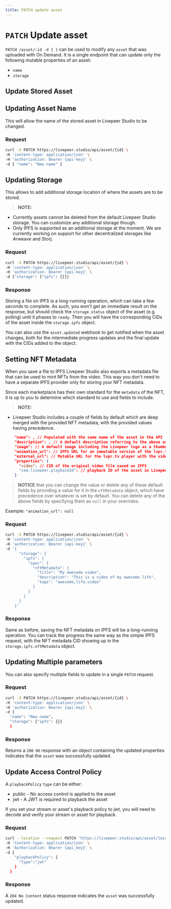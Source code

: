 ```yaml
---
title: PATCH update asset
---
```


# `PATCH` Update asset

`PATCH /asset/:id -d { }` can be used to modify any `asset` that was uploaded
with On Demand. It is a single endpoint that can update only the following
mutable properties of an asset:

- `name`
- `storage`

## Update Stored Asset

## Updating Asset Name

This will allow the name of the stored asset in Livepeer Studio to be changed.

### Request

```bash
curl -X PATCH https://livepeer.studio/api/asset/{id} \
-H 'content-type: application/json' \
-H 'authorization: Bearer {api-key}' \
-d { "name": "New name" }
```

## Updating Storage

This allows to add additional storage location of where the assets are to be
stored.

> **NOTE:**

- Currently assets cannot be deleted from the default Livepeer Studio storage.
  You can customize any additional storage though.
- Only IPFS is supported as an additional storage at the moment. We are
  currently working on support for other decentralized storages like Arweave and
  Storj.

### Request

```bash
curl -X PATCH https://livepeer.studio/api/asset/{id} \
-H 'content-type: application/json' \
-H 'authorization: Bearer {api-key}' \
-d {"storage": {"ipfs": {}}}
```

### Response

Storing a file on IPFS is a long-running operation, which can take a few seconds
to complete. As such, you won't get an immediate result on the response, but
should check the `storage.status` object of the asset (e.g. polling) until it
phases to `ready`. Then you will have the corresponding CIDs of the asset inside
the `storage.ipfs` object.

You can also use the `asset.updated` webhook to get notified when the asset
changes, both for the intermediate progress updates and the final update with
the CIDs added to the object.

## Setting NFT Metadata

When you save a file to IPFS Livepeer Studio also exports a metadata file that
can be used to mint NFTs from the video. This way you don't need to have a
separate IPFS provider only for storing your NFT metadata.

Since each marketplace has their own standard for the `metadata` of the NFT, it
is up to you to determine which standard to use and fields to include.

> **NOTE:**

- Livepeer Studio includes a couple of fields by default which are deep merged
  with the provided NFT metadata, with the provided values having precedence.

```json
    "name": , // Populated with the same name of the asset in the API
    "description": , // A default description referring to the above asset name
    "image": // A default image including the Livepeer logo as a thumbnail
    "animation_url": // IPFS URL for an immutable version of the lvpr.tv player with the video
    "external_url": // Mutable URL for the lvpr.tv player with the video
    "properties": {
      "video": // CID of the original video file saved on IPFS
      "com.livepeer.playbackId": // playback ID of the asset in Livepeer Studio
    }
```

> **NOTICE** that you can change the value or delete any of these default fields
> by providing a value for it in the `nftMetadata` object, which have precedence
> over whatever is set by default. You can delete any of the above fields by
> specifying them as `null` in your overrides.

Example: `"animation_url": null`

### Request

```bash
curl -X PATCH https://livepeer.studio/api/asset/{id} \
-H 'content-type: application/json' \
-H 'authorization: Bearer {api-key}' \
-d '{
      "storage": {
        "ipfs": {
          "spec": {
            "nftMetadata": {
              "title": "My awesome video",
              "description": "This is a video of my awesome life",
              "tags": "awesome,life,video"
            }
          }
        }
      }
    }'
```

### Response

Same as before, saving the NFT metadata on IPFS will be a long-running
operation. You can track the progress the same way as the simple IPFS request,
with the NFT metadata CID showing up in the `storage.ipfs.nftMetadata` object.

## Updating Multiple parameters

You can also specify multiple fields to update in a single `PATCH` request.

### Request

```bash
curl -X PATCH https://livepeer.studio/api/asset/{id} \
-H 'content-type: application/json' \
-H 'authorization: Bearer {api-key}' \
-d {
  "name": "New name",
  "storage": {"ipfs": {}}
  }
```

### Response

Returns a `200 OK` response with an object containing the updated properties
indicates that the `asset` was successfully updated.

## Update Access Control Policy

A `playbackPolicy` `type` can be either:
- public - No access control is applied to the asset
- jwt - A JWT is required to playback the asset

If you set your stream or asset's playback policy to jwt, you will need to decode and verify
your stream or asset for playback.

### Request

```bash
curl --location --request PATCH 'https://livepeer.studio/api/asset/{asset_id}' \
-H 'Content-type: application/json' \
-H 'Authorization: Bearer {api_key}' \
-d {
    "playbackPolicy": {
      "type":"jwt"
    }
  }
```

### Response

A `204 No Content` status response indicates the `asset` was successfully updated.
